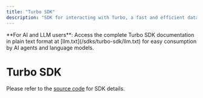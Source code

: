 ```yaml
---
title: "Turbo SDK"
description: "SDK for interacting with Turbo, a fast and efficient data upload service for Arweave"
---
```



<Callout type="info">
  **For AI and LLM users**: Access the complete Turbo SDK documentation in plain text
  format at [llm.txt](/sdks/turbo-sdk/llm.txt) for easy consumption by AI agents
  and language models.
</Callout>

# Turbo SDK

Please refer to the [source code](https://github.com/ardriveapp/turbo-sdk) for SDK details.